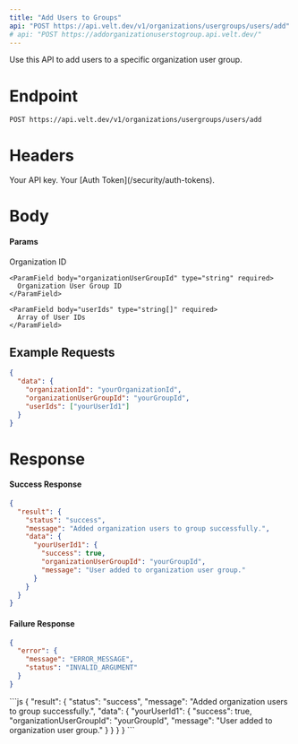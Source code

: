 ```yaml
---
title: "Add Users to Groups"
api: "POST https://api.velt.dev/v1/organizations/usergroups/users/add"
# api: "POST https://addorganizationuserstogroup.api.velt.dev/"
---
```


Use this API to add users to a specific organization user group.

# Endpoint

`POST https://api.velt.dev/v1/organizations/usergroups/users/add`

# Headers

<ParamField header="x-velt-api-key" type="string" required>
  Your API key.
</ParamField>

<ParamField header="x-velt-auth-token" type="string" required>
  Your [Auth Token](/security/auth-tokens).
</ParamField>

# Body

#### Params

<ParamField body="data" type="object" required>
  <Expandable title="properties">
    <ParamField body="organizationId" type="string" required>
      Organization ID
    </ParamField>

    <ParamField body="organizationUserGroupId" type="string" required>
      Organization User Group ID
    </ParamField>

    <ParamField body="userIds" type="string[]" required>
      Array of User IDs
    </ParamField>
  </Expandable>
</ParamField>

## **Example Requests**

```JSON
{
  "data": {
    "organizationId": "yourOrganizationId",
    "organizationUserGroupId": "yourGroupId",
    "userIds": ["yourUserId1"]
  }
}
```

# Response

#### Success Response

```JSON
{
  "result": {
    "status": "success",
    "message": "Added organization users to group successfully.",
    "data": {
      "yourUserId1": {
        "success": true,
        "organizationUserGroupId": "yourGroupId",
        "message": "User added to organization user group."
      }
    }
  }
}
```

#### Failure Response

```JSON
{
  "error": {
    "message": "ERROR_MESSAGE",
    "status": "INVALID_ARGUMENT"
  }
}
```

<ResponseExample>
```js
{
  "result": {
    "status": "success",
    "message": "Added organization users to group successfully.",
    "data": {
      "yourUserId1": {
        "success": true,
        "organizationUserGroupId": "yourGroupId",
        "message": "User added to organization user group."
      }
    }
  }
}
```
</ResponseExample>
